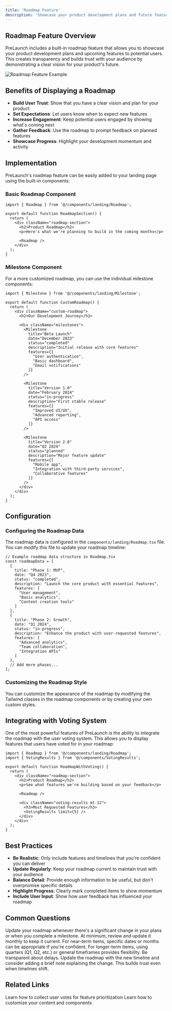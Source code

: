 ```yaml
---
title: 'Roadmap Feature'
description: 'Showcase your product development plans and future features'
---
```


## Roadmap Feature Overview

PreLaunch includes a built-in roadmap feature that allows you to showcase your product development plans and upcoming features to potential users. This creates transparency and builds trust with your audience by demonstrating a clear vision for your product's future.

<img src="/images/roadmap-demo.png" alt="Roadmap Feature Example" />

## Benefits of Displaying a Roadmap

- **Build User Trust**: Show that you have a clear vision and plan for your product
- **Set Expectations**: Let users know when to expect new features
- **Increase Engagement**: Keep potential users engaged by showing what's coming next
- **Gather Feedback**: Use the roadmap to prompt feedback on planned features
- **Showcase Progress**: Highlight your development momentum and activity

## Implementation

PreLaunch's roadmap feature can be easily added to your landing page using the built-in components:

### Basic Roadmap Component

```tsx
import { Roadmap } from '@/components/landing/Roadmap';

export default function RoadmapSection() {
  return (
    <div className="roadmap-section">
      <h2>Product Roadmap</h2>
      <p>Here's what we're planning to build in the coming months</p>
      
      <Roadmap />
    </div>
  );
}
```

### Milestone Component

For a more customized roadmap, you can use the individual milestone components:

```tsx
import { Milestone } from '@/components/landing/Milestone';

export default function CustomRoadmap() {
  return (
    <div className="custom-roadmap">
      <h2>Our Development Journey</h2>
      
      <div className="milestones">
        <Milestone 
          title="Beta Launch"
          date="December 2023"
          status="completed"
          description="Initial release with core features"
          features={[
            "User authentication",
            "Basic dashboard",
            "Email notifications"
          ]}
        />
        
        <Milestone 
          title="Version 1.0"
          date="February 2024"
          status="in-progress"
          description="First stable release"
          features={[
            "Improved UI/UX",
            "Advanced reporting",
            "API access"
          ]}
        />
        
        <Milestone 
          title="Version 2.0"
          date="Q2 2024"
          status="planned"
          description="Major feature update"
          features={[
            "Mobile app",
            "Integration with third-party services",
            "Collaborative features"
          ]}
        />
      </div>
    </div>
  );
}
```

## Configuration

### Configuring the Roadmap Data

The roadmap data is configured in the `components/landing/Roadmap.tsx` file. You can modify this file to update your roadmap timeline:

```tsx
// Example roadmap data structure in Roadmap.tsx
const roadmapData = [
  {
    title: "Phase 1: MVP",
    date: "Q4 2023",
    status: "completed",
    description: "Launch the core product with essential features",
    features: [
      "User management",
      "Basic analytics",
      "Content creation tools"
    ]
  },
  {
    title: "Phase 2: Growth",
    date: "Q1 2024",
    status: "in-progress",
    description: "Enhance the product with user-requested features",
    features: [
      "Advanced analytics",
      "Team collaboration",
      "Integration APIs"
    ]
  },
  // Add more phases...
];
```

### Customizing the Roadmap Style

You can customize the appearance of the roadmap by modifying the Tailwind classes in the roadmap components or by creating your own custom styles.

## Integrating with Voting System

One of the most powerful features of PreLaunch is the ability to integrate the roadmap with the user voting system. This allows you to display features that users have voted for in your roadmap:

```tsx
import { Roadmap } from '@/components/landing/Roadmap';
import { VotingResults } from '@/components/VotingResults';

export default function RoadmapWithVoting() {
  return (
    <div className="roadmap-section">
      <h2>Product Roadmap</h2>
      <p>See what features we're building based on your feedback</p>
      
      <Roadmap />
      
      <div className="voting-results mt-12">
        <h3>Most Requested Features</h3>
        <VotingResults limit={5} />
      </div>
    </div>
  );
}
```

## Best Practices

- **Be Realistic**: Only include features and timelines that you're confident you can deliver
- **Update Regularly**: Keep your roadmap current to maintain trust with your audience
- **Balance Detail**: Provide enough information to be useful, but don't overpromise specific details
- **Highlight Progress**: Clearly mark completed items to show momentum
- **Include User Input**: Show how user feedback has influenced your roadmap

## Common Questions

<AccordionGroup>
  <Accordion title="How frequently should I update the roadmap?">
    Update your roadmap whenever there's a significant change in your plans or when you complete a milestone. At minimum, review and update it monthly to keep it current.
  </Accordion>
  <Accordion title="Should I include specific dates?">
    For near-term items, specific dates or months can be appropriate if you're confident. For longer-term items, using quarters (Q1, Q2, etc.) or general timeframes provides flexibility.
  </Accordion>
  <Accordion title="How do I handle delayed features?">
    Be transparent about delays. Update the roadmap with the new timeline and consider adding a brief note explaining the change. This builds trust even when timelines shift.
  </Accordion>
</AccordionGroup>

## Related Links

<CardGroup cols={2}>
  <Card
    title="User Voting System"
    icon="check-to-slot"
    href="/features/voting"
  >
    Learn how to collect user votes for feature prioritization
  </Card>
  <Card
    title="Customization"
    icon="palette"
    href="/customization/content"
  >
    Learn how to customize your content and components
  </Card>
</CardGroup> 